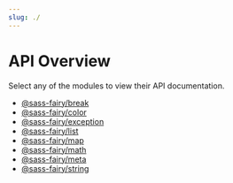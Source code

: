 ```yaml
---
slug: ./
---
```


# API Overview

Select any of the modules to view their API documentation.

* [@sass-fairy/break](/api/break)
* [@sass-fairy/color](/api/color)
* [@sass-fairy/exception](/api/exception)
* [@sass-fairy/list](/api/list)
* [@sass-fairy/map](/api/map)
* [@sass-fairy/math](/api/math)
* [@sass-fairy/meta](/api/meta)
* [@sass-fairy/string](/api/string)
